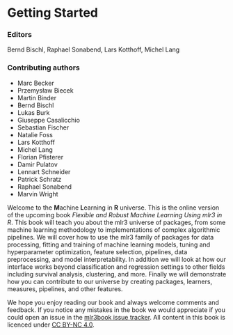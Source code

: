 # Getting Started {.unnumbered}

### Editors {.unnumbered .unlisted}
Bernd Bischl, Raphael Sonabend, Lars Kotthoff, Michel Lang

### Contributing authors {.unnumbered .unlisted}

  - Marc Becker
  - Przemysław Biecek
  - Martin Binder
  - Bernd Bischl
  - Lukas Burk
  - Giuseppe Casalicchio
  - Sebastian Fischer
  - Natalie Foss
  - Lars Kotthoff
  - Michel Lang
  - Florian Pfisterer
  - Damir Pulatov
  - Lennart Schneider
  - Patrick Schratz
  - Raphael Sonabend
  - Marvin Wright

Welcome to the **M**achine **L**earning in **R** universe. This is the online version of the upcoming book *Flexible and Robust Machine Learning Using mlr3 in R*. This book will teach you about the mlr3 universe of packages, from some machine learning methodology to implementations of complex algorithmic pipelines. We will cover how to use the mlr3 family of packages for data processing, fitting and training of machine learning models, tuning and hyperparameter optimization, feature selection, pipelines, data preprocessing, and model interpretability. In addition we will look at how our interface works beyond classification and regression settings to other fields including survival analysis, clustering, and more. Finally we will demonstrate how you can contribute to our universe by creating packages, learners, measures, pipelines, and other features.

We hope you enjoy reading our book and always welcome comments and feedback. If you notice any mistakes in the book we would appreciate if you could open an issue in the [mlr3book issue tracker](https://github.com/mlr-org/mlr3book/issues). All content in this book is licenced under [CC BY-NC 4.0](https://creativecommons.org/licenses/by-nc/4.0/).
